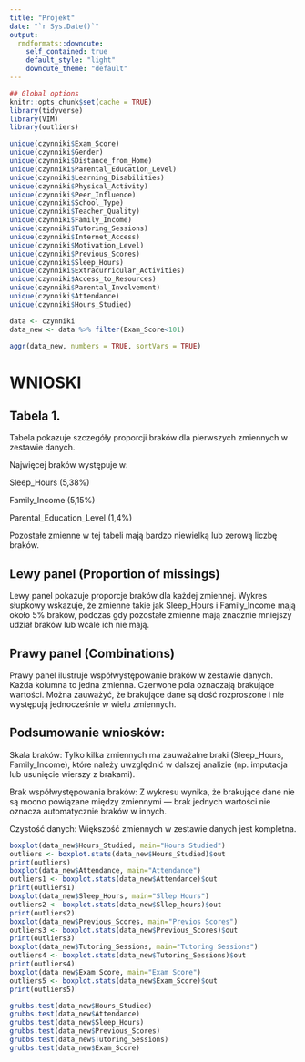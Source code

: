 ```yaml
---
title: "Projekt"
date: "`r Sys.Date()`"
output:
  rmdformats::downcute:
    self_contained: true
    default_style: "light"
    downcute_theme: "default"
---
```


```r
## Global options
knitr::opts_chunk$set(cache = TRUE)
library(tidyverse)
library(VIM)
library(outliers)
```

```r
unique(czynniki$Exam_Score)
unique(czynniki$Gender)
unique(czynniki$Distance_from_Home)
unique(czynniki$Parental_Education_Level)
unique(czynniki$Learning_Disabilities)
unique(czynniki$Physical_Activity)
unique(czynniki$Peer_Influence)
unique(czynniki$School_Type)
unique(czynniki$Teacher_Quality)
unique(czynniki$Family_Income)
unique(czynniki$Tutoring_Sessions)
unique(czynniki$Internet_Access)
unique(czynniki$Motivation_Level)
unique(czynniki$Previous_Scores)
unique(czynniki$Sleep_Hours)
unique(czynniki$Extracurricular_Activities)
unique(czynniki$Access_to_Resources)
unique(czynniki$Parental_Involvement)
unique(czynniki$Attendance)
unique(czynniki$Hours_Studied)
```

```r
data <- czynniki
data_new <- data %>% filter(Exam_Score<101)
```

```r
aggr(data_new, numbers = TRUE, sortVars = TRUE)
```

# WNIOSKI

## Tabela 1.

Tabela pokazuje szczegóły proporcji braków dla pierwszych zmiennych w zestawie danych.

Najwięcej braków występuje w:

Sleep_Hours (5,38%)

Family_Income (5,15%)

Parental_Education_Level (1,4%)

Pozostałe zmienne w tej tabeli mają bardzo niewielką lub zerową liczbę braków.

## Lewy panel (Proportion of missings)

Lewy panel pokazuje proporcje braków dla każdej zmiennej. Wykres słupkowy wskazuje, że zmienne takie jak Sleep_Hours i Family_Income mają około 5% braków, podczas gdy pozostałe zmienne mają znacznie mniejszy udział braków lub wcale ich nie mają.

## Prawy panel (Combinations)

Prawy panel ilustruje współwystępowanie braków w zestawie danych. Każda kolumna to jedna zmienna. Czerwone pola oznaczają brakujące wartości. Można zauważyć, że brakujące dane są dość rozproszone i nie występują jednocześnie w wielu zmiennych.

## Podsumowanie wniosków:

Skala braków: Tylko kilka zmiennych ma zauważalne braki (Sleep_Hours, Family_Income), które należy uwzględnić w dalszej analizie (np. imputacja lub usunięcie wierszy z brakami).

Brak współwystępowania braków: Z wykresu wynika, że brakujące dane nie są mocno powiązane między zmiennymi — brak jednych wartości nie oznacza automatycznie braków w innych.

Czystość danych: Większość zmiennych w zestawie danych jest kompletna.


```r
boxplot(data_new$Hours_Studied, main="Hours Studied") 
outliers <- boxplot.stats(data_new$Hours_Studied)$out 
print(outliers)
boxplot(data_new$Attendance, main="Attendance")
outliers1 <- boxplot.stats(data_new$Attendance)$out 
print(outliers1)
boxplot(data_new$Sleep_Hours, main="Sllep Hours")
outliers2 <- boxplot.stats(data_new$Sllep_hours)$out 
print(outliers2)
boxplot(data_new$Previous_Scores, main="Previos Scores")
outliers3 <- boxplot.stats(data_new$Previous_Scores)$out 
print(outliers3)
boxplot(data_new$Tutoring_Sessions, main="Tutoring Sessions")
outliers4 <- boxplot.stats(data_new$Tutoring_Sessions)$out 
print(outliers4)
boxplot(data_new$Exam_Score, main="Exam Score")
outliers5 <- boxplot.stats(data_new$Exam_Score)$out 
print(outliers5)
```

```r
grubbs.test(data_new$Hours_Studied)
grubbs.test(data_new$Attendance)
grubbs.test(data_new$Sleep_Hours)
grubbs.test(data_new$Previous_Scores)
grubbs.test(data_new$Tutoring_Sessions)
grubbs.test(data_new$Exam_Score)
```
